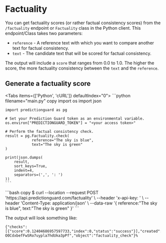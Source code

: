 # Factuality

You can get factuality scores (or rather factual consistency scores) from the `/factuality` endpoint or `Factuality` class in the Python client. This endpoint/Class takes two parameters:

- `reference` - A reference text with which you want to compare another text for factual consistency.
- `text` - The candidate text that will be scored for factual consistency.

The output will include a `score` that ranges from 0.0 to 1.0. The higher the score, the more factuality consistency between the `text` and the `reference`.

## Generate a factuality score


<Tabs items={['Python', 'cURL']}  defaultIndex="0">
  <Tab>
    ```python filename="main.py" copy
    import os
    import json

    import predictionguard as pg

    # Set your Prediction Guard token as an environmental variable.
    os.environ["PREDICTIONGUARD_TOKEN"] = "<your access token>"

    # Perform the factual consistency check.
    result = pg.Factuality.check(
        		reference="The sky is blue", 
        		text="The sky is green"
    )

    print(json.dumps(
        result,
        sort_keys=True,
        indent=4,
        separators=(',', ': ')
    ))
    ```
  </Tab>
  <Tab>
    ```bash copy
    $ curl --location --request POST 'https://api.predictionguard.com/factuality' \
    --header 'x-api-key: <your access token>' \
    --header 'Content-Type: application/json' \
    --data-raw '{
        reference:"The sky is blue", 
    		text:"The sky is green"
    }'
    ```
  </Tab>
</Tabs>

The output will look something like:

```
{"checks":[{"score":0.12404686957597733,"index":0,"status":"success"}],"created":1701721456,"id":"fact-O0CdxbefFwSRo7uypla7hdUka3pPf","object":"factuality_check"}% 
```
